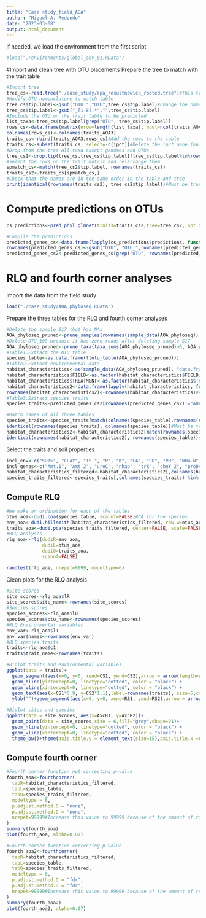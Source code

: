 ```yaml
---
title: "Case study_field_AOA"
author: "Miguel A. Redondo"
date: "2023-03-08"
output: html_document
---
```


If needed, we load the environment from the first script

```r
#load("./environments/global_env_01.RData")
```

#Import and clean tree with OTU placements
Prepare the tree to match with the trait table
```r
#Import tree
tree_cs<-read.tree("./case_study/epa_resultnewick_rooted.tree")#This tree includes the bootstrap values
#Modify OTU nomenclature to match table
tree_cs$tip.label<-gsub("OTU_","OTU",tree_cs$tip.label)#Change the name of the OTUs
tree_cs$tip.label<-gsub("_[1-8].*","",tree_cs$tip.label) 
#Include the OTU on the trait table to be predicted
list_taxa<-tree_cs$tip.label[grep("OTU", tree_cs$tip.label)]
rows_cs<-data.frame(matrix(nrow=length(list_taxa), ncol=ncol(traits_AOA3)), row.names = list_taxa)
colnames(rows_cs)<-colnames(traits_AOA3)  
traits_cs<-rbind(traits_AOA3,rows_cs)#Add the rows to the table
traits_cs<-subset(traits_cs, select=-c(ipct))#Delete the ipct gene (no phylogenetic signal)
#Drop from the tree all taxa except genomes and OTUs
tree_cs2<-drop.tip(tree_cs,tree_cs$tip.label[!tree_cs$tip.label%in%rownames(traits_cs)])
#Select the rows on the trait matrix and re-arrange them 
spmatch_cs<-match(tree_cs2$tip.label, rownames(traits_cs))
traits_cs2<-traits_cs[spmatch_cs,]
#Check that the names are in the same order in the table and tree
print(identical(rownames(traits_cs2), tree_cs2$tip.label))#Must be true
```
# Compute predictions on OTUs

```r
cs_predictions<-pred_phyl_glmnet(traits=traits_cs2,tree=tree_cs2, opt.thres=TRUE, opt.lam=TRUE)

#Compile the predictions
predicted_genes_cs<-data.frame(lapply(cs_predictions$predictions, function (x) x[["pred_class"]]))#Extract the predicted genes
rownames(predicted_genes_cs)<-gsub("OTU", "OTU_",rownames(predicted_genes_cs))#Restore the names of the OTUs
predicted_genes_cs2<-predicted_genes_cs[grep("OTU", rownames(predicted_genes_cs)),]#Select only the taxa from the case study
```


# RLQ and fourth corner analyses

Import the data from the field study 
```r
load("./case_study/AOA_phyloseq.RData")
```

Prepare the three tables for the RLQ and fourth corner analyses

```r
#Delete the sample S17 that has NAs
AOA_phyloseq_pruned<-prune_samples(rownames(sample_data(AOA_phyloseq))!="S17", AOA_phyloseq)
#Delete OTU_108 because it has zero reads after deleting sample S17
AOA_phyloseq_pruned<-prune_taxa(taxa_sums(AOA_phyloseq_pruned)>0, AOA_phyloseq_pruned)
#Table1.Extract the OTU table
species_table<-as.data.frame(t(otu_table(AOA_phyloseq_pruned)))
#Table2.Extract environmental data
habitat_characteristics<-as(sample_data(AOA_phyloseq_pruned), "data.frame")
habitat_characteristics$FIELD<-as.factor(habitat_characteristics$FIELD) #Convert to factor 
habitat_characteristics$TREATMENT<-as.factor(habitat_characteristics$TREATMENT)#Convert to factor
habitat_characteristics2<-data.frame(lapply(habitat_characteristics, function(x) if(is.character(x)) as.numeric(x) else x))#Convert all characters to numeric
rownames(habitat_characteristics2)<-rownames(habitat_characteristics)#Add the row names that it had before
#Table3.Extract species traits
species_traits<-predicted_genes_cs2[rownames(predicted_genes_cs2)!="AOA_OTU_108",]

#Match names of all three tables
species_traits<-species_traits[match(colnames(species_table),rownames(species_traits)),]
identical(rownames(species_traits), colnames(species_table))#Must be true
habitat_characteristics2<-habitat_characteristics2[match(rownames(species_table), rownames(habitat_characteristics2)),]
identical(rownames(habitat_characteristics2), rownames(species_table))#Must be true
```

Select the traits and soil properties

```r
incl_env<-c("SD15", "CLAY", "TS.", "P", "K", "CA", "CU", "PH", "NH4.N", "TOT.N", "TOT.C", "DOC", "C.N", "act")#Soil properties reported in Jones et al. 2019
incl_genes<-c("Amt.1", "Amt.2", "ureC", "nhap", "trk", "cheY_2", "proDH", "flaK", "cheA", "TadC", "flal")#These are genes with at least 5 values of 1 or 0
habitat_characteristics_filtered<-habitat_characteristics2[,colnames(habitat_characteristics2) %in% incl_env]
species_traits_filtered<-species_traits[,colnames(species_traits) %in% incl_genes]
```



## Compute RLQ

```r
#We make an ordination for each of the tables
otus_aoa<-dudi.coa(species_table, scannf=FALSE)#CA for the species
env_aoa<-dudi.hillsmith(habitat_characteristics_filtered, row.w=otus_aoa$lw, scannf=FALSE)#Hillsmith for the soil properties
traits_aoa<-dudi.pca(species_traits_filtered, center=FALSE, scale=FALSE, row.w=otus_aoa$cw, scannf=FALSE)#PCA for the traits
#RLQ analyses
rlq_aoa<-rlq(dudiR=env_aoa, 
             dudiL=otus_aoa, 
             dudiQ=traits_aoa,
             scannf=FALSE)

randtest(rlq_aoa, nrepet=9999, modeltype=6)
```

Clean plots for the RLQ analysis

```r
#Site scores
site_scores<-rlq_aoa$lR
site_scores$site_name<-rownames(site_scores)
#Species scores
species_scores<-rlq_aoa$lQ
species_scores$otu_name<-rownames(species_scores)
#RLQ Environmental variables
env_var<-rlq_aoa$l1
env_var$names<-rownames(env_var)
#RLQ species traits
traits<-rlq_aoa$c1
traits$trait_name<-rownames(traits)

#Biplot traits and environmental variables
ggplot(data = traits)+
  geom_segment(aes(x=0, y=0, xend=CS1, yend=CS2),arrow = arrow(length=unit(0.30,"cm"), ends="last", type = "closed"), color="red",data = traits)+
  geom_hline(yintercept=0, linetype="dotted", color = "black") +
  geom_vline(xintercept=0, linetype="dotted", color = "black") +
  geom_text(aes(x=CS1*0.9, y=CS2*1.1),label=rownames(traits), size=5,color="red",data=traits)+theme_bw()+theme(axis.title.y = element_text(size=15),axis.title.x =element_text(margin=margin(t=15, r=0, b=0, l=0),size=15),panel.grid.major=element_blank(), panel.grid.minor=element_blank(), axis.text.x =element_text(color="black", size=15), axis.text.y =element_text(color="black", size=15), panel.border=element_rect(colour="black", size=1))+xlab("") +
  ylab("")+geom_segment(aes(x=0, y=0, xend=RS1, yend=RS2),arrow = arrow(length=unit(0.30,"cm"), ends="last", type = "closed"), color="blue",data = env_var)+geom_text(aes(x=RS1*0.9, y=RS2*1.1),label=rownames(env_var), size=5,color="blue",data=env_var)

#Biplot sites and species
ggplot(data = site_scores, aes(x=AxcR1, y=AxcR2))+
  geom_point(data = site_scores,size = 6,fill="grey",shape=21)+
  geom_hline(yintercept=0, linetype="dotted", color = "black") +
  geom_vline(xintercept=0, linetype="dotted", color = "black") +
  theme_bw()+theme(axis.title.y = element_text(size=15),axis.title.x =element_text(margin=margin(t=15, r=0, b=0, l=0),size=15),panel.grid.major=element_blank(), panel.grid.minor=element_blank(), axis.text.x =element_text(color="black", size=15), axis.text.y =element_text(color="black", size=15), panel.border=element_rect(colour="black", size=1))+ggrepel::geom_text_repel(aes(label=site_name), size=4)+xlab("") + ylab("")+geom_point(aes(x=AxcQ1, y=AxcQ2),data = species_scores,size = 3,fill="grey",shape=3, stroke=0.5, position=position_jitter(w = 0.2, h = 0.2))


```

## Compute fourth corner

```r
#Fourth corner function not correcting p-value
fourth_aoa<-fourthcorner(
  tabR=habitat_characteristics_filtered,
  tabL=species_table,
  tabQ=species_traits_filtered,
  modeltype = 6,
  p.adjust.method.G = "none", 
  p.adjust.method.D = "none",
  nrepet=99999#Increase this value to 99999 because of the amount of rows on the dataset
)
summary(fourth_aoa)
plot(fourth_aoa, alpha=0.07)

#Fourth corner function correcting p-value
fourth_aoa2<-fourthcorner(
  tabR=habitat_characteristics_filtered,
  tabL=species_table,
  tabQ=species_traits_filtered,
  modeltype = 6,
  p.adjust.method.G = "fdr", 
  p.adjust.method.D = "fdr",
  nrepet=99999#Increase this value to 99999 because of the amount of rows on the dataset
)
summary(fourth_aoa2)
plot(fourth_aoa2, alpha=0.07)

```

